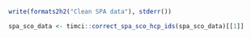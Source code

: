 ```r
write(formats2h2("Clean SPA data"), stderr())
```

```r
spa_sco_data <- timci::correct_spa_sco_hcp_ids(spa_sco_data)[[1]]
```
